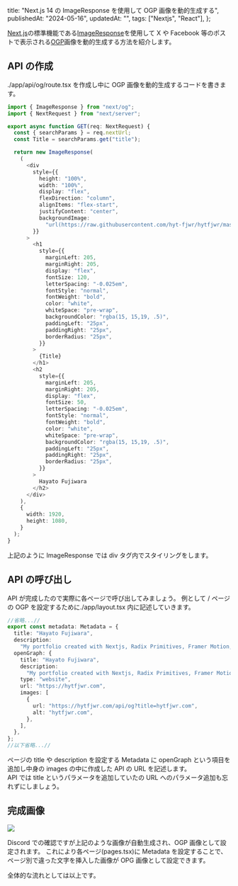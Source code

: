   title: "Next.js 14 の ImageResponse を使用して OGP 画像を動的生成する",
  publishedAt: "2024-05-16",
  updatedAt: "",
  tags: ["Nextjs", "React"],
};

[Next.js](https://nextjs.org/)の標準機能である[ImageResponse](https://nextjs.org/docs/app/api-reference/functions/image-response)を使用して
X や Facebook 等のポストで表示される[OGP](https://mieru-ca.com/blog/ogp/)画像を動的生成する方法を紹介します。

## API の作成

./app/api/og/route.tsx を作成し中に OGP 画像を動的生成するコードを書きます。

```ts
import { ImageResponse } from "next/og";
import { NextRequest } from "next/server";

export async function GET(req: NextRequest) {
  const { searchParams } = req.nextUrl;
  const Title = searchParams.get("title");

  return new ImageResponse(
    (
      <div
        style={{
          height: "100%",
          width: "100%",
          display: "flex",
          flexDirection: "column",
          alignItems: "flex-start",
          justifyContent: "center",
          backgroundImage:
            "url(https://raw.githubusercontent.com/hyt-fjwr/hytfjwr/master/public/og/og.png)",
        }}
      >
        <h1
          style={{
            marginLeft: 205,
            marginRight: 205,
            display: "flex",
            fontSize: 120,
            letterSpacing: "-0.025em",
            fontStyle: "normal",
            fontWeight: "bold",
            color: "white",
            whiteSpace: "pre-wrap",
            backgroundColor: "rgba(15, 15,19, .5)",
            paddingLeft: "25px",
            paddingRight: "25px",
            borderRadius: "25px",
          }}
        >
          {Title}
        </h1>
        <h2
          style={{
            marginLeft: 205,
            marginRight: 205,
            display: "flex",
            fontSize: 50,
            letterSpacing: "-0.025em",
            fontStyle: "normal",
            fontWeight: "bold",
            color: "white",
            whiteSpace: "pre-wrap",
            backgroundColor: "rgba(15, 15,19, .5)",
            paddingLeft: "25px",
            paddingRight: "25px",
            borderRadius: "25px",
          }}
        >
          Hayato Fujiwara
        </h2>
      </div>
    ),
    {
      width: 1920,
      height: 1080,
    }
  );
}
```

上記のように ImageResponse では div タグ内でスタイリングをします。

## API の呼び出し

API が完成したので実際に各ページで呼び出してみましょう。
例として / ページの OGP を設定するために./app/layout.tsx 内に記述していきます。

```ts
//省略...//
export const metadata: Metadata = {
  title: "Hayato Fujiwara",
  description:
    "My portfolio created with Nextjs, Radix Primitives, Framer Motion, Tailwind",
  openGraph: {
    title: "Hayato Fujiwara",
    description:
      "My portfolio created with Nextjs, Radix Primitives, Framer Motion, Tailwind",
    type: "website",
    url: "https://hytfjwr.com",
    images: [
      {
        url: "https://hytfjwr.com/api/og?title=hytfjwr.com",
        alt: "hytfjwr.com",
      },
    ],
  },
};
//以下省略...//
```

ページの title や description を設定する Metadata に openGraph という項目を追加し中身の images の中に作成した API の URL を記述します。<br/>
API では title というパラメータを追加していたの URL へのパラメータ追加も忘れずにしましょう。

## 完成画像

<img src="/images/evidence-ogp.png" />

Discord での確認ですが上記のような画像が自動生成され、OGP 画像として設定されます。
これにより各ページ(pages.tsx)に Metadata を設定することで、ページ別で違った文字を挿入した画像が OPG 画像として設定できます。

全体的な流れとしては以上です。
